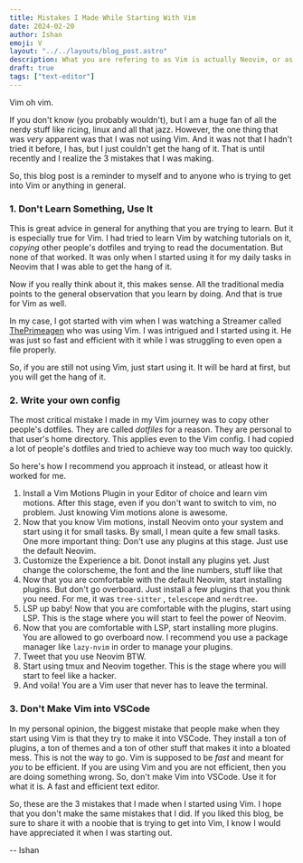 ```yaml
---
title: Mistakes I Made While Starting With Vim 
date: 2024-02-20
author: Ishan
emoji: V 
layout: "../../layouts/blog_post.astro"
description: What you are refering to as Vim is actually Neovim, or as I've recently taken to calling it, NeoVim Or Vim...
draft: true
tags: ["text-editor"]
---
```


Vim oh vim.

If you don't know (you probably wouldn't), but I am a huge fan of all the nerdy
stuff like ricing, linux and all that jazz. However, the one thing that was *very*
apparent was that I was not using Vim.
And it was not that I hadn't tried it before, I has, but I just couldn't get the
hang of it. That is until recently and I realize the 3 mistakes that I was making.

So, this blog post is a reminder to myself and to anyone who is trying to get into
Vim or anything in general.

### 1. Don't Learn Something, Use It

This is great advice in general for anything that you are trying to learn. But it
is especially true for Vim. I had tried to learn Vim by watching tutorials on it,
*copying* other people's dotfiles and trying to read the documentation. But none 
of that worked. It was only when I started using it for my daily tasks in Neovim
that I was able to get the hang of it.

Now if you really think about it, this makes sense. All the traditional media points
to the general observation that you learn by doing. And that is true for Vim as well.

In my case, I got started with vim when I was watching a Streamer called [ThePrimeagen](https://www.twitch.tv/theprimeagen) who was using Vim. I was intrigued and I started using it. 
He was just so fast and efficient with it while I was struggling to even open a file properly.

So, if you are still not using Vim, just start using it. It will be hard at first, but
you will get the hang of it.

### 2. Write your own config

The most critical mistake I made in my Vim journey was to copy other people's dotfiles.
They are called *dotfiles* for a reason. They are personal to that user's home directory.
This applies even to the Vim config. I had copied a lot of people's dotfiles and tried to
achieve way too much way too quickly.

So here's how I recommend you approach it instead, or atleast how it worked for me.

1. Install a Vim Motions Plugin in your Editor of choice and learn vim motions. After this stage, even if you don't want to switch to vim, no problem. Just knowing Vim motions alone is awesome.
2. Now that you know Vim motions, install Neovim onto your system and start using it for small tasks. By small, I mean 
quite a few small tasks. One more important thing: Don't use any plugins at this stage. Just use the default Neovim.
3. Customize the Experience a bit. Donot install any plugins yet. Just change the colorscheme, the font and the line numbers, stuff like that
4. Now that you are comfortable with the default Neovim, start installing plugins. But don't go overboard. Just install a few plugins that you think you need. For me, it was `tree-sitter` , `telescope` and `nerdtree`.
5. LSP up baby! Now that you are comfortable with the plugins, start using LSP. This is the stage where you will start to feel the power of Neovim.
6. Now that you are comfortable with LSP, start installing more plugins.
You are allowed to go overboard now. I recommend you use a package manager like `lazy-nvim` in order to manage your plugins.
7. Tweet that you use Neovim BTW.
8. Start using tmux and Neovim together. This is the stage where you will start to feel like a hacker.
9. And voila! You are a Vim user that never has to leave the terminal.

### 3. Don't Make Vim into VSCode

In my personal opinion, the biggest mistake that people make when they start using Vim is that they try to make it into VSCode. They install a ton of plugins, a ton of themes and a ton of other stuff that makes it into a bloated mess.
This is not the way to go. 
Vim is supposed to be *fast* and meant for *you* to be efficient. If you are using Vim and you are not efficient, then you are doing something wrong.
So, don't make Vim into VSCode. Use it for what it is. A fast and efficient text editor.

So, these are the 3 mistakes that I made when I started using Vim. I hope that you don't make the same mistakes that I did.
If you liked this blog, be sure to share it with a noobie that is trying to get into Vim, I know I would have appreciated it when I was starting out.

-- Ishan 
